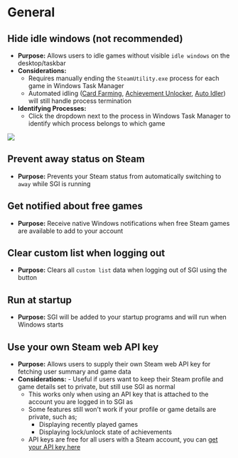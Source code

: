 

# General

## Hide idle windows <span className='italic'>(not recommended)</span>
* **Purpose:** Allows users to idle games without visible `idle windows` on the desktop/taskbar
* **Considerations:**
    * Requires manually ending the `SteamUtility.exe` process for each game in Windows Task Manager
    * Automated idling ([Card Farming](/features/card-farming), [Achievement Unlocker](/features/achievement-unlocker), [Auto Idler](/features/auto-idler)) will still handle process termination
* **Identifying Processes:**
    * Click the dropdown next to the process in Windows Task Manager to identify which process belongs to which game

<Screenshot>
    <Image src="/examples/settings-general-1.png" />
</Screenshot>

## Prevent away status on Steam

- **Purpose:** Prevents your Steam status from automatically switching to `away` while SGI is running

## Get notified about free games

- **Purpose:** Receive native Windows notifications when free Steam games are available to add to your account

## Clear custom list when logging out

- **Purpose:** Clears all `custom list` data when logging out of SGI using the <Icon type='signout' /> button

## Run at startup

- **Purpose:** SGI will be added to your startup programs and will run when Windows starts

## Use your own Steam web API key

- **Purpose:** Allows users to supply their own Steam web API key for fetching user summary and game data
- **Considerations:** - Useful if users want to keep their Steam profile and game details set to private, but still use SGI as normal
    - This works only when using an API key that is attached to the account you are logged in to SGI as
    - Some features still won't work if your profile or game details are private, such as;
        - Displaying recently played games
        - Displaying lock/unlock state of achievements
    - API keys are free for all users with a Steam account, you can [get your API key here](https://steamcommunity.com/dev/apikey)